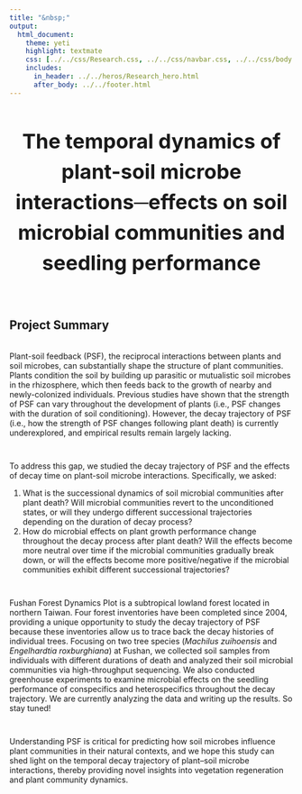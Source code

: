 ```yaml
---
title: "&nbsp;"
output:
  html_document:
    theme: yeti
    highlight: textmate
    css: [../../css/Research.css, ../../css/navbar.css, ../../css/body.css]
    includes:
      in_header: ../../heros/Research_hero.html
      after_body: ../../footer.html
---
```


<style>
h1 {text-align: center !important; 
   font-weight: bold !important; 
   font-size: 36px !important;
   line-height: 1.5em;}
   
h2 {font-weight: bold !important;} 
   
.External_link{
  border-radius: 5px;
  border: none;
  text-align: center;
  text-decoration: none;
  display: inline-block;
  width: 60px;
}

</style>

<div>
# The temporal dynamics of plant-soil microbe interactions─effects on soil microbial communities and seedling performance
</div>

<br>

## Project Summary
<div style="height: 0.25em;"></div>

Plant-soil feedback (PSF), the reciprocal interactions between plants and soil microbes, can substantially shape the structure of plant communities. Plants condition the soil by building up parasitic or mutualistic soil microbes in the rhizosphere, which then feeds back to the growth of nearby and newly-colonized individuals. Previous studies have shown that the strength of PSF can vary throughout the development of plants (i.e., PSF changes with the duration of soil conditioning). However, the decay trajectory of PSF (i.e., how the strength of PSF changes following plant death) is currently underexplored, and empirical results remain largely lacking.

<div style="height: 1em;"></div>

To address this gap, we studied the decay trajectory of PSF and the effects of decay time on plant-soil microbe interactions. Specifically, we asked:

(1) What is the successional dynamics of soil microbial communities after plant death? Will microbial communities revert to the unconditioned states, or will they undergo different successional trajectories depending on the duration of decay process?
(2) How do microbial effects on plant growth performance change throughout the decay process after plant death? Will the effects become more neutral over time if the microbial communities gradually break down, or will the effects become more positive/negative if the microbial communities exhibit different successional trajectories?

<div style="height: 1em;"></div>

Fushan Forest Dynamics Plot is a subtropical lowland forest located in northern Taiwan. Four forest inventories have been completed since 2004, providing a unique opportunity to study the decay trajectory of PSF because these inventories allow us to trace back the decay histories of individual trees. Focusing on two tree species (*Machilus zuihoensis* and *Engelhardtia roxburghiana*) at Fushan, we collected soil samples from individuals with different durations of death and analyzed their soil microbial communities via high-throughput sequencing. We also conducted greenhouse experiments to examine microbial effects on the seedling performance of conspecifics and heterospecifics throughout the decay trajectory. We are currently analyzing the data and writing up the results. So stay tuned!

<div style="height: 1em;"></div>

Understanding PSF is critical for predicting how soil microbes influence plant communities in their natural contexts, and we hope this study can shed light on the temporal decay trajectory of plant–soil microbe interactions, thereby providing novel insights into vegetation regeneration and plant community dynamics.


<br>

<!-- ## Publication -->
<!-- <div style="height: 0.25em;"></div> -->



